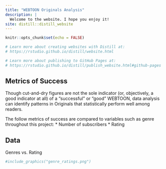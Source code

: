 ```yaml
---
title: "WEBTOON Originals Analysis"
description: |
  Welcome to the website. I hope you enjoy it!
site: distill::distill_website
---
```


```r
knitr::opts_chunk$set(echo = FALSE)

# Learn more about creating websites with Distill at:
# https://rstudio.github.io/distill/website.html

# Learn more about publishing to GitHub Pages at:
# https://rstudio.github.io/distill/publish_website.html#github-pages

```

## Metrics of Success
Though cut-and-dry figures are not the sole indicator (or, objectively, a good indicator at all) of a "successful" or "good" WEBTOON, data analysis can identify patterns in Originals that statistically perform well among readers.

The follow metrics of success are compared to variables such as genre throughout this project:
* Number of subscribers
* Rating

## Data
Genres vs. Rating
```r
#include_graphics("genre_ratings.png")
```

